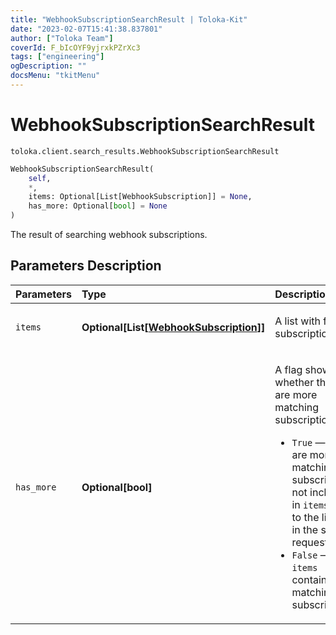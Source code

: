 ```yaml
---
title: "WebhookSubscriptionSearchResult | Toloka-Kit"
date: "2023-02-07T15:41:38.837801"
author: ["Toloka Team"]
coverId: F_bIcOYF9yjrxkPZrXc3
tags: ["engineering"]
ogDescription: ""
docsMenu: "tkitMenu"
---
```


# WebhookSubscriptionSearchResult
`toloka.client.search_results.WebhookSubscriptionSearchResult`

```python
WebhookSubscriptionSearchResult(
    self,
    *,
    items: Optional[List[WebhookSubscription]] = None,
    has_more: Optional[bool] = None
)
```

The result of searching webhook subscriptions.

## Parameters Description

| Parameters | Type | Description |
| :----------| :----| :-----------|
`items`|**Optional\[List\[[WebhookSubscription](/docs-new/toloka-kit/reference/toloka.client.webhook_subscription.WebhookSubscription)\]\]**|<p>A list with found subscriptions.</p>
`has_more`|**Optional\[bool\]**|<p>A flag showing whether there are more matching subscriptions.</p> <ul> <li>`True` — There are more matching subscriptions, not included in `items` due to the limit set in the search request.</li> <li>`False` — `items` contains all matching subscriptions.</li> </ul>
